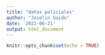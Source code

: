 ---
title: "datos policiales"
author: "Joselin Guido"
date: '2022-06-21'
output: html_document
---

```{r setup, include=FALSE}
knitr::opts_chunk$set(echo = TRUE)
```

